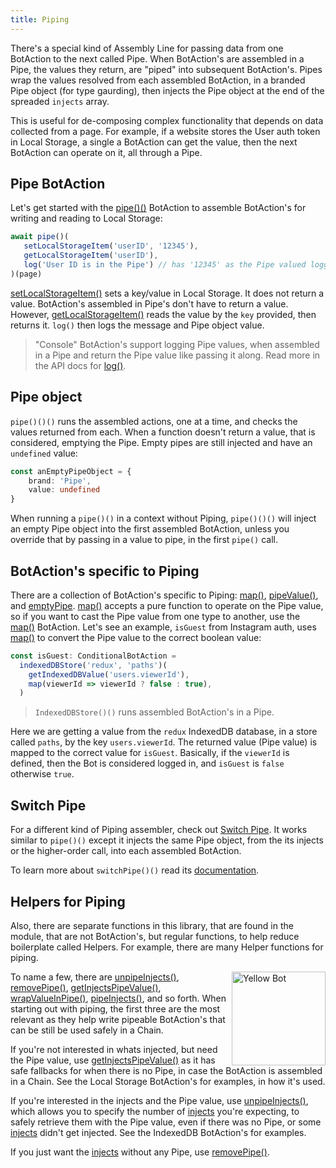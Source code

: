 ---
title: Piping
---

There's a special kind of Assembly Line for passing data from one BotAction to the next called Pipe. When BotAction's are assembled in a Pipe, the values they return, are "piped" into subsequent BotAction's. Pipes wrap the values resolved from each assembled BotAction, in a branded Pipe object (for type gaurding), then injects the Pipe object at the end of the spreaded `injects` array.

This is useful for de-composing complex functionality that depends on data collected from a page. For example, if a website stores the User auth token in Local Storage, a single a BotAction can get the value, then the next BotAction can operate on it, all through a Pipe.

## Pipe BotAction

Let's get started with the [pipe()()](/api/assembly-lines#pipe) BotAction to assemble BotAction's for writing and reading to Local Storage:
```typescript
await pipe()(
   setLocalStorageItem('userID', '12345'),
   getLocalStorageItem('userID'),
   log('User ID is in the Pipe') // has '12345' as the Pipe valued logged to console
)(page)
```
[setLocalStorageItem()](/api/local-storage#set-local-storage-item) sets a key/value in Local Storage. It does not return a value. BotAction's assembled in Pipe's don't have to return a value. However, [getLocalStorageItem()](/api/local-storage#get-local-storage-item) reads the value by the `key` provided, then returns it. `log()` then logs the message and Pipe object value.

> "Console" BotAction's support logging Pipe values, when assembled in a Pipe and return the Pipe value like passing it along. Read more in the API docs for [log()](/api/console#log).

## Pipe object
`pipe()()()` runs the assembled actions, one at a time, and checks the values returned from each. When a function doesn't return a value, that is considered, emptying the Pipe. Empty pipes are still injected and have an `undefined` value:

```typescript
const anEmptyPipeObject = {
    brand: 'Pipe',
    value: undefined
}
```
When running a `pipe()()` in a context without Piping, `pipe()()()` will inject an empty Pipe object into the first assembled BotAction, unless you override that by passing in a value to pipe, in the first `pipe()` call.

## BotAction's specific to Piping

There are a collection of BotAction's specific to Piping: [map()](/api/pipe#map), [pipeValue()](/api/pipe#pipe-value), and [emptyPipe](/api/pipe#empty-pipe). [map()](/api/pipe#map) accepts a pure function to operate on the Pipe value, so if you want to cast the Pipe value from one type to another, use the [map()](/api/pipe#map) BotAction. Let's see an example, `isGuest` from Instagram auth, uses [map()](/api/pipe#map) to convert the Pipe value to the correct boolean value:
```typescript
const isGuest: ConditionalBotAction = 
  indexedDBStore('redux', 'paths')(
    getIndexedDBValue('users.viewerId'),
    map(viewerId => viewerId ? false : true),
  )
```
> `IndexedDBStore()()` runs assembled BotAction's in a Pipe.

Here we are getting a value from the `redux` IndexedDB database, in a store called `paths`, by the key `users.viewerId`. The returned value (Pipe value) is mapped to the correct value for `isGuest`. Basically, if the `viewerId` is defined, then the Bot is considered logged in, and `isGuest` is `false` otherwise `true`.

## Switch Pipe

For a different kind of Piping assembler, check out [Switch Pipe](/api/assembly-lines#switch-pipe). It works similar to `pipe()()` except it injects the same Pipe object, from the its injects or the higher-order call, into each assembled BotAction.

To learn more about `switchPipe()()` read its [documentation](/api/assembly-lines#switch-pipe).

## Helpers for Piping

Also, there are separate functions in this library, that are found in the module, that are not BotAction's, but regular functions, to help reduce boilerplate called Helpers. For example, there are many Helper functions for piping.

<img src="/yellow_bot.PNG" alt="Yellow Bot" width="150px" align="right" />

To name a few, there are [unpipeInjects()](/api/pipe#unpipeinjects), [removePipe()](/api/pipe#removepipe), [getInjectsPipeValue()](/api/pipe#getinjectspipevalue), [wrapValueInPipe()](/api/pipe#wrapvalueinpipe), [pipeInjects()](/api/pipe#pipeinjects), and so forth. When starting out with piping, the first three are the most relevant as they help write pipeable BotAction's that can be still be used safely in a Chain.

If you're not interested in whats injected, but need the Pipe value, use [getInjectsPipeValue()](/api/pipe#getinjectspipevalue) as it has safe fallbacks for when there is no Pipe, in case the BotAction is assembled in a Chain. See the Local Storage BotAction's for examples, in how it's used.

If you're interested in the injects and the Pipe value, use [unpipeInjects()](/api/pipe#unpipeinjects), which allows you to specify the number of [injects](/advanced/injects) you're expecting, to safely retrieve them with the Pipe value, even if there was no Pipe, or some [injects](/advanced/injects) didn't get injected. See the IndexedDB BotAction's for examples.

If you just want the [injects](/advanced/injects) without any Pipe, use [removePipe()](/api/pipe#removepipe).